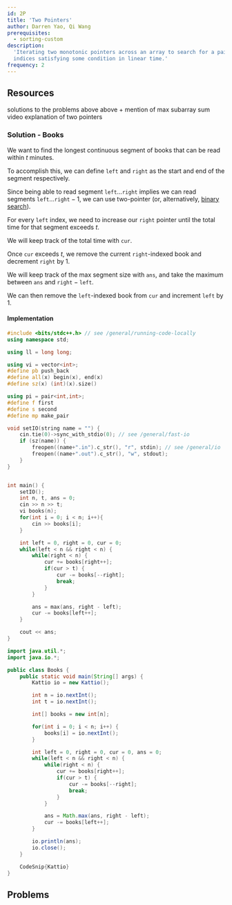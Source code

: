 ```yaml
---
id: 2P
title: 'Two Pointers'
author: Darren Yao, Qi Wang
prerequisites:
  - sorting-custom
description:
  'Iterating two monotonic pointers across an array to search for a pair of
  indices satisfying some condition in linear time.'
frequency: 2
---
```


<Problems problems="sample" />

## Resources

<Resources>
	<Resource source="CPH" title="8.1 - Two Pointers" starred>
		solutions to the problems above
	</Resource>
	<Resource source="IUSACO" title="14.1 - Two Pointers">
		above + mention of max subarray sum
	</Resource>
	<Resource
		source="CF"
		title="CF Edu"
		url="https://codeforces.com/edu/course/2/lesson/9"
		starred
	>
		video explanation of two pointers
	</Resource>
</Resources>

<FocusProblem problem="book" />

### Solution - Books

We want to find the longest continuous segment of books that can be read within $t$ minutes. 

To accomplish this, we can define $\texttt{left}$ and $\texttt{right}$ as the start and end of the segment respectively.

Since being able to read segment $\texttt{left} \dots \texttt{right}$ implies we can read segments $\texttt{left} \dots \texttt{right}-1$, we can use two-pointer (or, alternatively, [binary search](/silver/binary-search)).

For every $\texttt{left}$ index, we need to increase our $\texttt{right}$ pointer until the total time for that segment exceeds $t$.

We will keep track of the total time with $\texttt{cur}$.

Once $\texttt{cur}$ exceeds $t$, we remove the current $\texttt{right}$-indexed book and decrement $\texttt{right}$ by 1.

We will keep track of the max segment size with $\texttt{ans}$, and take the maximum between $\texttt{ans}$ and $\texttt{right} - \texttt{left}$.

We can then remove the $\texttt{left}$-indexed book from $\texttt{cur}$ and increment $\texttt{left}$ by 1.

#### Implementation

<LanguageSection>

<CPPSection>


```cpp
#include <bits/stdc++.h> // see /general/running-code-locally
using namespace std;

using ll = long long;

using vi = vector<int>;
#define pb push_back
#define all(x) begin(x), end(x)
#define sz(x) (int)(x).size()

using pi = pair<int,int>;
#define f first
#define s second
#define mp make_pair

void setIO(string name = "") {
	cin.tie(0)->sync_with_stdio(0); // see /general/fast-io
	if (sz(name)) {
		freopen((name+".in").c_str(), "r", stdin); // see /general/io
		freopen((name+".out").c_str(), "w", stdout);
	}
}


int main() {
    setIO();
    int n, t, ans = 0;
    cin >> n >> t;
    vi books(n);
    for(int i = 0; i < n; i++){
        cin >> books[i];
    }

    int left = 0, right = 0, cur = 0;
    while(left < n && right < n) {
        while(right < n) {
            cur += books[right++];
            if(cur > t) {
                cur -= books[--right]; 
                break;
            }
        }

        ans = max(ans, right - left);
        cur -= books[left++];
    }

    cout << ans;
}
```

</CPPSection>

<JavaSection>

```java
import java.util.*;
import java.io.*;

public class Books {
    public static void main(String[] args) {
        Kattio io = new Kattio();

        int n = io.nextInt();
        int t = io.nextInt();

        int[] books = new int[n];

        for(int i = 0; i < n; i++) {
            books[i] = io.nextInt();
        }

        int left = 0, right = 0, cur = 0, ans = 0;
        while(left < n && right < n) {
            while(right < n) {
                cur += books[right++];
                if(cur > t) {
                    cur -= books[--right]; 
                    break;
                }
            }

            ans = Math.max(ans, right - left);
            cur -= books[left++];
        }

        io.println(ans);
        io.close();
    }

    CodeSnip{Kattio}
}
```

</JavaSection>

</LanguageSection>

## Problems

<Problems problems="ad" />

